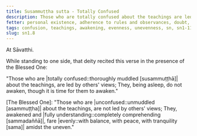 ```yaml
---
title: Susammuṭṭha sutta - Totally Confused
description: Those who are totally confused about the teachings are led by others' views and do not awaken from sleep.
fetter: personal existence, adherence to rules and observances, doubt, ignorance
tags: confusion, teachings, awakening, evenness, unevenness, sn, sn1-11, sn1
slug: sn1.8
---
```


At Sāvatthi.

While standing to one side, that deity recited this verse in the presence of the Blessed One:

"Those who are \|totally confused::thoroughly muddled [susammuṭṭhā]| about the teachings,
are led by others' views;
They, being asleep, do not awaken,
though it is time for them to awaken."

[The Blessed One]: "Those who are |unconfused::unmuddled [asammuṭṭha]| about the teachings,
are not led by others' views;
They, awakened and \|fully understanding::completely comprehending [sammadaññā]|,
fare |evenly::with balance, with peace, with tranquility [sama]| amidst the uneven."